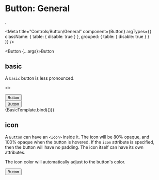 
# Button: General 
.

<Meta 
  title="Controls/Button/General" 
  component={Button}
  argTypes={{
    className: { table: { disable: true } },
    grouped: { table: { disable: true } }    
  }}
/>

  <Button {...args}>Button</Button>

## basic

A `basic` button is less pronounced.

  <>
  <div style={{background: "white", padding: "20px" }}>
    <Button {...args}>Button</Button>
  </div>
  <div style={{background: "black", padding: "20px" }}>
  <Button positive {...args}>Button</Button>
  </div>
  </>

<Canvas>
  <Story
    name="Basic"
    args={{ basic }}>
    {BasicTemplate.bind({})}
  </Story>
</Canvas>

## icon

A `Button` can have an `<Icon>` inside it. The icon will be 80% opaque, and 
100% opaque when the button is hovered. If the `icon` attribute is specified, 
then the button will have no padding. The icon itself can have its own 
attributes.

The icon color will automatically adjust to the button's color.

  <div>
    <Button {...args}><Icon name="circle" size="large"/> Button</Button>
  </div>
  <Divider hidden/>
  <div>
    <Button><Icon name="circle" size="large"/> Button</Button>
    <Button><Icon name="circle" size="large"/></Button>
    <Button icon><Icon name="circle" size="large"/></Button>
  </div>
  <Divider hidden/>
  <div>
    <Button basic><Icon name="circle" size="large"/> Button</Button>
    <Button basic><Icon name="circle" size="large"/></Button>
    <Button basic icon><Icon name="circle" size="large"/></Button>
  </div>
  <Divider hidden/>
  <div>
    <Button color="crimson"><Icon name="circle" size="large"/> Button</Button>
    <Button basic color="skyblue"><Icon name="circle" size="large"/></Button>
    <Button color="DarkGoldenrod" icon><Icon name="circle" size="large"/></Button>
  </div>            
</div>

<Canvas>
  <Story
    name="Icon"
    args={{ icon: true }}>
    {IconTemplate.bind({})}
  </Story>
</Canvas>

## labelled

A `Label` can be `attached` to a button, either `attached=left` or `attached=right`.

<Canvas>
  <Story
    name="Labelled">
    {args => 
    <div>
      <Button>
        <Label>One</Label>
        Button
      </Button>
      <Divider hidden/>
      <Button>
        <Label attached="left"><Icon name="circle" size="large"/></Label>
        Like
      </Button>            
      <Divider hidden/>
      <Button>
        <Icon name="circle"/>
        <Label basic attached="right">2,048</Label>
        Like
      </Button>            
      <Divider hidden/>
      <Button>
        <Icon name="circle"/>
        <Label basic attached="right">One</Label>
        <Label basic attached="right">Two</Label>
        Button
      </Button>            
      <Divider hidden/>
      <Button>
        <Icon name="circle"/>
        <Label basic pointing attached="right">2,048</Label>
        Like
      </Button>            
      <Divider hidden/>
      <Button color="RoyalBlue">
        <Icon name="circle"/>
        <Label basic pointing attached="right" color="RoyalBlue">42</Label>
        Like
      </Button>            
      <Divider hidden/>
      <Button basic color="crimson">
        <Icon name="circle"/>
        <Label basic pointing attached="right" color="crimson">2,048</Label>
        Forks
      </Button>            
    </div>
}
  </Story>
</Canvas>

## disabled

A `disabled` button cannot be interacted with. `onClick` event handlers 
registered on it will not fire.

<Canvas>
  <Story
    name="Disabled"
    args={{disabled}}>
    {Template.bind({})}
  </Story>
</Canvas>
